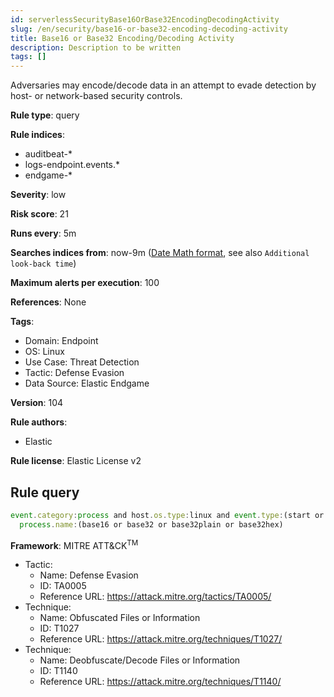 ```yaml
---
id: serverlessSecurityBase16OrBase32EncodingDecodingActivity
slug: /en/security/base16-or-base32-encoding-decoding-activity
title: Base16 or Base32 Encoding/Decoding Activity
description: Description to be written
tags: []
---
```


<div id="base16-or-base32-encoding-decoding-activity"></div>

Adversaries may encode/decode data in an attempt to evade detection by host- or network-based security controls.

**Rule type**: query

**Rule indices**: 

* auditbeat-*
* logs-endpoint.events.*
* endgame-*

**Severity**: low

**Risk score**: 21

**Runs every**: 5m

**Searches indices from**: now-9m ([Date Math format](((ref))/common-options.html#date-math), see also <DocLink id="serverlessSecurityRulesUiCreate" section="set-the-rules-schedule">`Additional look-back time`</DocLink>)

**Maximum alerts per execution**: 100

**References**: None

**Tags**: 

* Domain: Endpoint
* OS: Linux
* Use Case: Threat Detection
* Tactic: Defense Evasion
* Data Source: Elastic Endgame

**Version**: 104

**Rule authors**: 

* Elastic

**Rule license**: Elastic License v2

## Rule query

```js
event.category:process and host.os.type:linux and event.type:(start or process_started) and
  process.name:(base16 or base32 or base32plain or base32hex)

```

**Framework**: MITRE ATT&CK<sup>TM</sup>

* Tactic:
    * Name: Defense Evasion
    * ID: TA0005
    * Reference URL: https://attack.mitre.org/tactics/TA0005/
* Technique:
    * Name: Obfuscated Files or Information
    * ID: T1027
    * Reference URL: https://attack.mitre.org/techniques/T1027/
* Technique:
    * Name: Deobfuscate/Decode Files or Information
    * ID: T1140
    * Reference URL: https://attack.mitre.org/techniques/T1140/

